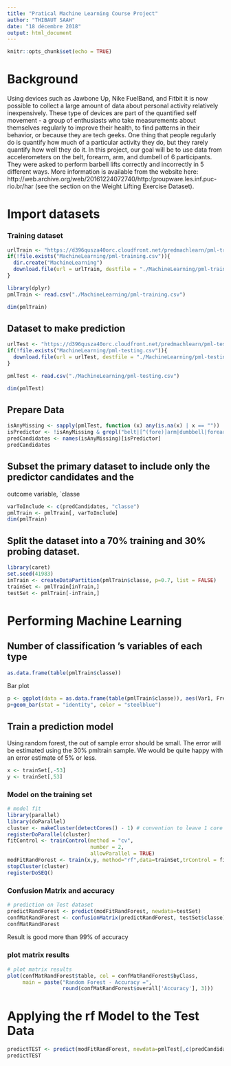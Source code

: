 ```yaml
---
title: "Pratical Machine Learning Course Project"
author: "THIBAUT SAAH"
date: "18 décembre 2018"
output: html_document
---
```


```r
knitr::opts_chunk$set(echo = TRUE)
```


# Background

Using devices such as Jawbone Up, Nike FuelBand, and Fitbit it is now possible to collect a large amount of data about personal activity relatively inexpensively. These type of devices are part of the quantified self movement - a group of enthusiasts who take measurements about themselves regularly to improve their health, to find patterns in their behavior, or because they are tech geeks. One thing that people regularly do is quantify how much of a particular activity they do, but they rarely quantify how well they do it. In this project, our goal will be to use data from accelerometers on the belt, forearm, arm, and dumbell of 6 participants. They were asked to perform barbell lifts correctly and incorrectly in 5 different ways. More information is available from the website here: http://web.archive.org/web/20161224072740/http:/groupware.les.inf.puc-rio.br/har (see the section on the Weight Lifting Exercise Dataset).

# Import datasets

### Training dataset


```r
urlTrain <- "https://d396qusza40orc.cloudfront.net/predmachlearn/pml-training.csv"
if(!file.exists("MachineLearning/pml-training.csv")){
  dir.create("MachineLearning")
  download.file(url = urlTrain, destfile = "./MachineLearning/pml-training.csv")
}
```

```r
library(dplyr)
pmlTrain <- read.csv("./MachineLearning/pml-training.csv")
```
```r
dim(pmlTrain)
```
## Dataset to make prediction

```r
urlTest <- "https://d396qusza40orc.cloudfront.net/predmachlearn/pml-testing.csv"
if(!file.exists("MachineLearning/pml-testing.csv")){
  download.file(url = urlTest, destfile = "./MachineLearning/pml-testing.csv")
}
```

```r
pmlTest <- read.csv("./MachineLearning/pml-testing.csv")
```

```r
dim(pmlTest)
```


## Prepare Data

```r
isAnyMissing <- sapply(pmlTest, function (x) any(is.na(x) | x == ""))
isPredictor <- !isAnyMissing & grepl("belt|[^(fore)]arm|dumbbell|forearm", names(isAnyMissing))
predCandidates <- names(isAnyMissing)[isPredictor]
predCandidates
```




## Subset the primary dataset to include only the **predictor candidates** and the 
outcome variable, `classe


```r
varToInclude <- c(predCandidates, "classe")
pmlTrain <- pmlTrain[, varToInclude]
dim(pmlTrain)
```


## Split the dataset into a 70% training and 30% probing dataset.

```r
library(caret)
set.seed(41983)
inTrain <- createDataPartition(pmlTrain$classe, p=0.7, list = FALSE)
trainSet <- pmlTrain[inTrain,]
testSet <- pmlTrain[-inTrain,]
```

# Performing Machine Learning

## Number of classification 's variables of each type 

```r
as.data.frame(table(pmlTrain$classe))
```

Bar plot


```r
p <- ggplot(data = as.data.frame(table(pmlTrain$classe)), aes(Var1, Freq, fill= Var1))+ggtitle("Number of each class")
p+geom_bar(stat = "identity", color = "steelblue")
```

## Train a prediction model

Using random forest, the out of sample error should be small.
The error will be estimated using the 30% pmltrain sample.
We would be quite happy with an error estimate of 5% or less.


```r
x <- trainSet[,-53]
y <- trainSet[,53]
```

### Model on the training set

```r
# model fit
library(parallel)
library(doParallel)
cluster <- makeCluster(detectCores() - 1) # convention to leave 1 core for OS
registerDoParallel(cluster)
fitControl <- trainControl(method = "cv",
                           number = 2,
                           allowParallel = TRUE)
modFitRandForest <- train(x,y, method="rf",data=trainSet,trControl = fitControl)
stopCluster(cluster)
registerDoSEQ()
```

### Confusion Matrix and accuracy

```r
# prediction on Test dataset
predictRandForest <- predict(modFitRandForest, newdata=testSet)
confMatRandForest <- confusionMatrix(predictRandForest, testSet$classe)
confMatRandForest
```


Result is good more than 99% of accuracy

### plot matrix results

```r
# plot matrix results
plot(confMatRandForest$table, col = confMatRandForest$byClass, 
     main = paste("Random Forest - Accuracy =",
                  round(confMatRandForest$overall['Accuracy'], 3)))
```


# Applying the rf Model to the Test Data


```r
predictTEST <- predict(modFitRandForest, newdata=pmlTest[,c(predCandidates)])
predictTEST
```

